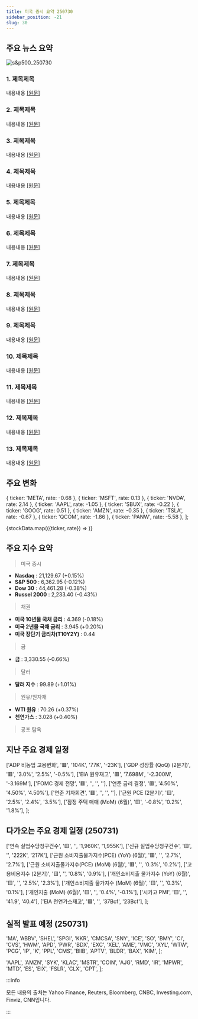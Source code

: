 ```yaml
---
title: 미국 증시 요약 250730
sidebar_position: -21
slug: 30
---
```


## 주요 뉴스 요약

![s&p500_250730](/map/250730.png)

### 1. **제목제목**

내용내용 [[원문]](https://finance.yahoo.com/news/live/stock-market-today-dow-sp-500-nasdaq-mixed-as-fed-holds-rates-powell-says-no-decisions-on-september-200043404.html)

### 2. **제목제목**

내용내용 [[원문]](https://finance.yahoo.com/news/us-economy-grows-at-3-in-q2-rebounding-from-first-pullback-in-3-years-123438673.html)

### 3. **제목제목**

내용내용 [[원문]](https://finance.yahoo.com/news/a-divided-fed-is-expected-to-hold-rates-steady-defying-trumps-calls-for-a-cut-100041741.html)

### 4. **제목제목**

내용내용 [[원문]](https://www.reuters.com/business/finance/jpmorgan-enable-crypto-purchases-via-credit-cards-coinbase-tie-up-2025-07-30/)

### 5. **제목제목**

내용내용 [[원문]](https://www.reuters.com/world/middle-east/palo-alto-scoop-up-cyberark-25-billion-tackle-ai-era-threats-2025-07-30/)

### 6. **제목제목**

내용내용 [[원문]](https://www.reuters.com/business/retail-consumer/amazon-still-online-retailer-choice-cloud-business-faces-competition-2025-07-30/)

### 7. **제목제목**

내용내용 [[원문]](https://www.reuters.com/business/finance/hsbc-profit-tumbles-china-losses-mount-2025-07-30/)

### 8. **제목제목**

내용내용 [[원문]](https://finance.yahoo.com/news/microsoft-posts-q4-beat-on-top-and-bottom-line-on-cloud-ai-strength-200602195.html)

### 9. **제목제목**

내용내용 [[원문]](https://finance.yahoo.com/news/meta-beats-q2-expectations-stock-jumps-on-better-than-anticipated-q3-outlook-201202210.html)

### 10. **제목제목**

내용내용 [[원문]](https://finance.yahoo.com/news/qualcomm-slides-posting-lackluster-growth-202502253.html)

### 11. **제목제목**

내용내용 [[원문]](https://www.reuters.com/business/retail-consumer/arm-considers-developing-own-chips-stock-falls-outlook-disappoints-2025-07-30/)

### 12. **제목제목**

내용내용 [[원문]](https://www.reuters.com/business/autos-transportation/ford-raises-projected-tariff-hit-results-shares-drop-3-2025-07-30/)

### 13. **제목제목**

내용내용 [[원문]](https://www.reuters.com/business/ebay-sees-quarterly-revenue-above-estimates-shares-jump-2025-07-30/)

## 주요 변화

  { ticker: 'META', rate: -0.68 },
  { ticker: 'MSFT', rate: 0.13 },
  { ticker: 'NVDA', rate: 2.14 },
  { ticker: 'AAPL', rate: -1.05 },
  { ticker: 'SBUX', rate: -0.22 },
  { ticker: 'GOOG', rate: 0.51 },
  { ticker: 'AMZN', rate: -0.35 },
  { ticker: 'TSLA', rate: -0.67 },
  { ticker: 'QCOM', rate: -1.86 },
  { ticker: 'PANW', rate: -5.58 },
];

{stockData.map(({ticker, rate}) => <StockCardMini key={ticker} ticker={ticker} rate={rate}></StockCardMini>)}

## 주요 지수 요약

> 미국 증시

- **Nasdaq** : 21,129.67 (+0.15%)
- **S&P 500** : 6,362.95 (-0.12%)
- **Dow 30** : 44,461.28 (-0.38%)
- **Russel 2000** : 2,233.40 (-0.43%)

> 채권

- **미국 10년물 국채 금리** : 4.369 (-0.18%)
- **미국 2년물 국채 금리** : 3.945 (+0.20%)
- **미국 장단기 금리차(T10Y2Y)** : 0.44

> 금

- **금** : 3,330.55 (-0.66%)

> 달러

- **달러 지수** : 99.89 (+1.01%)

> 원유/원자재

- **WTI 원유** : 70.26 (+0.37%)
- **천연가스** : 3.028 (+0.40%)

> 공포 탐욕

<FearAndGreed fearAndGreedIndex={67} vix={15.48} vixRate={-3.13} />

## 지난 주요 경제 일정

  ['ADP 비농업 고용변화', '🟥', '104K', '77K', '-23K'],
  ['GDP 성장률 (QoQ) (2분기)', '🟥', '3.0%', '2.5%', '-0.5%'],
  ['EIA 원유재고', '🟥', '7.698M', '-2.300M', '-3.169M'],
  ['FOMC 경제 전망', '🟥', '', '', ''],
  ['연준 금리 결정', '🟥', '4.50%', '4.50%', '4.50%'],
  ['연준 기자회견', '🟥', '', '', ''],
  ['근원 PCE (2분기)', '🟨', '2.5%', '2.4%', '3.5%'],
  ['잠정 주택 매매 (MoM) (6월)', '🟨', '-0.8%', '0.2%', '1.8%'],
];

<EconomicCalendar data={eventsData} />

## 다가오는 주요 경제 일정 (250731)

  ['연속 실업수당청구건수', '🟨', '', '1,960K', '1,955K'],
  ['신규 실업수당청구건수', '🟨', '', '222K', '217K'],
  ['근원 소비지출물가지수(PCE) (YoY) (6월)', '🟥', '', '2.7%', '2.7%'],
  ['근원 소비지출물가지수(PCE) (MoM) (6월)', '🟥', '', '0.3%', '0.2%'],
  ['고용비용지수 (2분기)', '🟨', '', '0.8%', '0.9%'],
  ['개인소비지출 물가지수 (YoY) (6월)', '🟨', '', '2.5%', '2.3%'],
  ['개인소비지출 물가지수 (MoM) (6월)', '🟨', '', '0.3%', '0.1%'],
  ['개인지출 (MoM) (6월)', '🟨', '', '0.4%', '-0.1%'],
  ['시카고 PMI', '🟨', '', '41.9', '40.4'],
  ['EIA 천연가스재고', '🟩', '', '37Bcf', '23Bcf'],
];

<EconomicCalendar data={nextEventsData} />

## 실적 발표 예정 (250731)

  'MA',
  'ABBV',
  'SHEL',
  'SPGI',
  'KKR',
  'CMCSA',
  'SNY',
  'ICE',
  'SO',
  'BMY',
  'CI',
  'CVS',
  'HWM',
  'APD',
  'PWR',
  'BDX',
  'EXC',
  'XEL',
  'AME',
  'VMC',
  'XYL',
  'WTW',
  'PCG',
  'IP',
  'K',
  'PPL',
  'CMS',
  'BIIB',
  'APTV',
  'BLDR',
  'BAX',
  'KIM',
];

  'AAPL',
  'AMZN',
  'SYK',
  'KLAC',
  'MSTR',
  'COIN',
  'AJG',
  'RMD',
  'IR',
  'MPWR',
  'MTD',
  'ES',
  'EIX',
  'FSLR',
  'CLX',
  'CPT',
];

<EarningsBoard stocksBMO={stocksBMO} stocksAMC={stocksAMC} />

:::info

모든 내용의 출처는 Yahoo Finance, Reuters, Bloomberg, CNBC, Investing.com, Finviz, CNN입니다.

:::

